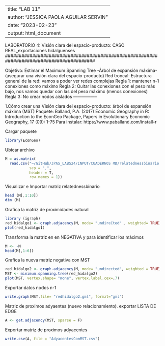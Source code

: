 -------------------------------------------------
title: "LAB 11"
author: "JESSICA PAOLA AGUILAR SERVIN"
date: "2023-02-23"
output: html_document
--------------------------------------------------

##########################################################################################
LABORATORIO 4: Visión clara del espacio-producto: CASO REAL_exportaciones hidalguenses 
#########################################################################################

Objetivo: Estimar el Maximum Spanning Tree -Árbol de expansión máxima- (asegurar una visión clara del espacio-producto)
Red troncal: Estructura general de la red: vamos a poder ver redes complejas
  Regla 1: mantener n-1 conexiones como máximo
  Regla 2: Quitar las conexiones con el peso más bajo, nos vamos quedar con las del peso máximo (menos conexiones)
  Regla 3: No crear nodos aislados
-----------------


1.Cómo crear una Visión clara del espacio-producto: árbol de expansión máxima (MST) 
Paquete: Balland, P.A. (2017) Economic Geography in R: Introduction to the EconGeo Package, Papers in Evolutionary Economic Geography, 17 (09): 1-75 
Para instalar: https://www.paballand.com/install-r

Cargar paquete
```{r}
library(EconGeo)
```

Ubicar archivo
```{r}
M = as.matrix(
  read.csv("~/GitHub/JPAS_LABS24/INPUT/CUADERNOS MD/relatednessbinario.csv" , 
           sep = ",", 
           header = T, 
           row.names = 1))
```

Visualizar e Importar matriz relatednessbinario
```{r}
head (M[,1:10])
dim (M)
```

Grafica la matriz de proximidades natural
```{r}
library (igraph)
red_hidalgo1 <- graph.adjacency(M, mode= "undireCted" , weighted= TRUE)
plot(red_hidalgo1)
```

Transforma la matriz en en NEGATIVA y para identificar los máximos
```{r}
M <- -M
head(M[,1:6])
```

Grafica la nueva matriz negativa con MST
```{r}
red_hidalgo2 <- graph.adjacency(M, mode= "undirected", weighted = TRUE)
MST <- minimum.spanning.tree(red_hidalgo2)
plot(MST, vertex.shape= "none", vertex.label.cex=.7)
```

Exportar datos nodos n-1
```{r}
write.graph(MST,file= "redhidalgo2.gml", format="gml")
```

Matriz de proximos adyaentes (nuevo relacionamiento). exportar LISTA DE EDGE
```{r}
A <- get.adjacency(MST, sparse = F)
```

Exportar matriz de proximos adyacentes
```{r}
write.csv(A, file = "AdyacentesConMST.csv")
```

